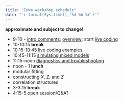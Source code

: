 ```yaml
---
title: "Iowa workshop schedule"
date: "`r format(Sys.time(),'%d %b %Y')`"
---
```


**approximate and subject to change!**

* 9-10 - [intro comments](notes/intro.html); [overview](notes/glmm.html); start [live coding](notes/mixed_lab.html)
* 10-10:15 **break**
* 10:15-10:45 [live coding examples](notes/mixed_lab.html)
* 10:45-11:15 [simulating mixed models]()
* 11:15-noon [diagnostics and troubleshooting](notes/troubleshooting.html)
* noon - 1 **lunch**
* modular fitting
* constructing $X$, $Z$, and $\Sigma$
* correlation structures
* 3-3:15 **break**
* 4:15-5 open session/Q&A?



